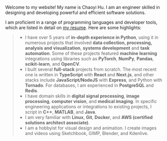 Welcome to my website! My name is Chaoyi Hu. I am an engineer skilled in designing and developing
powerful and efficient software solutions.

I am proficient in a range of programming languages and developer tools, which are listed in detail
on [my resume](#home-section-resume). Here are some highlights:

> - I have over 5 years of **in-depth experience in Python**, using it in numerous projects that involved 
**data collection, processing, analysis and visualization**, **systems development** and 
**task automation**. Some of these projects featured **machine learning** integrations using libraries 
such as **PyTorch**, **NumPy**, **Pandas**, **scikit-learn**, and **OpenCV**.
> - I built several **full-stack** projects from scratch. The most recent one is written in **TypeScript**
with **React** and **Next.js**, and other stacks include **JavaScript/NodeJS** with **Express**, and Python 
with **Tornado**. For databases, I am experienced in **PostgreSQL** and **Redis**.
> - I have domain skills in **digital signal processing**, **image processing**, 
**computer vision**, and **medical imaging**. In specific engineering applications or integrations to 
existing projects, I script in **C++**, **MATLAB**, and **Java**.
> - I am very familiar with **Linux**, **Git**, **Docker**, and **AWS (certified solutions architect
associate)**.
> - I am a hobbyist for visual design and animation. I create images and videos using Sketchbook,
GIMP, Blender, and Kdenlive.
